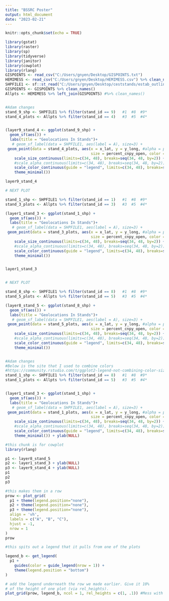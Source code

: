 ```yaml
---
title: "BSSRC Poster"
output: html_document
date: "2023-02-21"
---
```


```r
knitr::opts_chunk$set(echo = TRUE)
```

```r
library(gstat)
library(raster)
library(sp)
library(tidyverse)
library(janitor)
library(cowplot)
library(rlang)
GISPOINTS <- read_csv("C:/Users/gnyen/Desktop/GISPOINTS.txt")
HEMIMESS <- read_csv("C:/Users/gnyen/Desktop/HEMIMESS.csv") %>% clean_names()
SHPFILE1 <- sf::st_read("C:/Users/gnyen/Desktop/ceststands/estab_outline.shp") %>% mutate(stand_id = 1:n()) 
GISPOINTS <- GISPOINTS %>% clean_names()
Allpts <- HEMIMESS %>% left_join(GISPOINTS) #%>% clean_names()


#Adam changes
stand_9_shp <- SHPFILE1 %>% filter(stand_id == 9)   #1  #8  #9*
stand_4_plots <- Allpts %>% filter(stand_id == 4)   #3  #5  #4*


(layer9_stand_4 <- ggplot(stand_9_shp) +
  geom_sf(aes()) +
  labs(title = "Geolocations In Stands")+
   # geom_sf_label(data = SHPFILE1, aes(label = A), size=3) +
 geom_point(data = stand_4_plots, aes(x = x_lat, y = y_long, #alpha = percent_cnpy_open, 
                                      size = percent_cnpy_open, color = percent_cnpy_open)) +
    scale_size_continuous(limits=c(34, 48), breaks=seq(34, 48, by=2)) +
    #scale_alpha_continuous(limits=c(34, 48), breaks=seq(34, 48, by=2)) +
    scale_color_continuous(guide = "legend", limits=c(34, 48), breaks=seq(34, 48, by=2), type = "viridis") +
    theme_minimal())

layer9_stand_4

# NEXT PLOT

stand_1_shp <- SHPFILE1 %>% filter(stand_id == 1)   #1  #8  #9*
stand_3_plots <- Allpts %>% filter(stand_id == 3)   #3  #5  #4*

(layer1_stand_3 <- ggplot(stand_1_shp) +
  geom_sf(aes()) +
  labs(title = "Geolocations In Stands")+
   # geom_sf_label(data = SHPFILE1, aes(label = A), size=3) +
 geom_point(data = stand_3_plots, aes(x = x_lat, y = y_long, #alpha = percent_cnpy_open, 
                                      size = percent_cnpy_open, color = percent_cnpy_open)) +
    scale_size_continuous(limits=c(34, 48), breaks=seq(34, 48, by=2)) +
    #scale_alpha_continuous(limits=c(34, 48), breaks=seq(34, 48, by=2)) +
    scale_color_continuous(guide = "legend", limits=c(34, 48), breaks=seq(34, 48, by=2), type = "viridis") +
    theme_minimal())


layer1_stand_3


# NEXT PLOT

stand_8_shp <- SHPFILE1 %>% filter(stand_id == 8)   #1  #8  #9*
stand_5_plots <- Allpts %>% filter(stand_id == 5)   #3  #5  #4*

(layer8_stand_5 <- ggplot(stand_8_shp) +
  geom_sf(aes()) +
  labs(title = "Geolocations In Stands")+
   # geom_sf_label(data = SHPFILE1, aes(label = A), size=3) +
 geom_point(data = stand_5_plots, aes(x = x_lat, y = y_long, #alpha = percent_cnpy_open, 
                                      size = percent_cnpy_open, color = percent_cnpy_open)) +
    scale_size_continuous(limits=c(34, 48), breaks=seq(34, 48, by=2)) +
    #scale_alpha_continuous(limits=c(34, 48), breaks=seq(34, 48, by=2)) +
    scale_color_continuous(guide = "legend", limits=c(34, 48), breaks=seq(34, 48, by=2), type = "viridis") +
    theme_minimal())



```

```r
#Adam changes
#Below is the site that I used to combine colors
#https://community.rstudio.com/t/ggplot2-legend-not-combining-color-size-aes-for-the-same-variable/124606 
stand_1_shp <- SHPFILE1 %>% filter(stand_id == 8)   #1  #8  #9*
stand_1_plots <- Allpts %>% filter(stand_id == 5)   #3  #5  #4*


(layer1_stand_3 <- ggplot(stand_1_shp) +
  geom_sf(aes()) +
  labs(title = "Geolocations In Stands")+
   # geom_sf_label(data = SHPFILE1, aes(label = A), size=3) +
 geom_point(data = stand_1_plots, aes(x = x_lat, y = y_long, #alpha = percent_cnpy_open, 
                                      size = percent_cnpy_open, color = percent_cnpy_open)) +
    scale_size_continuous(limits=c(34, 48), breaks=seq(34, 48, by=2)) +
    #scale_alpha_continuous(limits=c(34, 48), breaks=seq(34, 48, by=2)) +
    scale_color_continuous(guide = "legend", limits=c(34, 48), breaks=seq(34, 48, by=2), type = "viridis") +
    theme_minimal()) + ylab(NULL)


```
```r
#this chunk is for cowplot
library(rlang)

p1 <- layer8_stand_5 
p2 <- layer1_stand_3 + ylab(NULL)
p3 <- layer9_stand_4 + ylab(NULL)
p1
p2
p3

#this makes them in a row
prow <- plot_grid(
  p1 + theme(legend.position="none"),
  p2 + theme(legend.position="none"),
  p3 + theme(legend.position="none"),
  align = 'vh',
  labels = c("A", "B", "C"),
  hjust = -1,
  nrow = 1
)
prow

#this spits out a legend that it pulls from one of the plots

legend_b <- get_legend(
  p1 + 
    guides(color = guide_legend(nrow = 1)) +
    theme(legend.position = "bottom")
)

# add the legend underneath the row we made earlier. Give it 10%
# of the height of one plot (via rel_heights).
plot_grid(prow, legend_b, ncol = 1, rel_heights = c(1, .1)) #Mess with the last number
```


